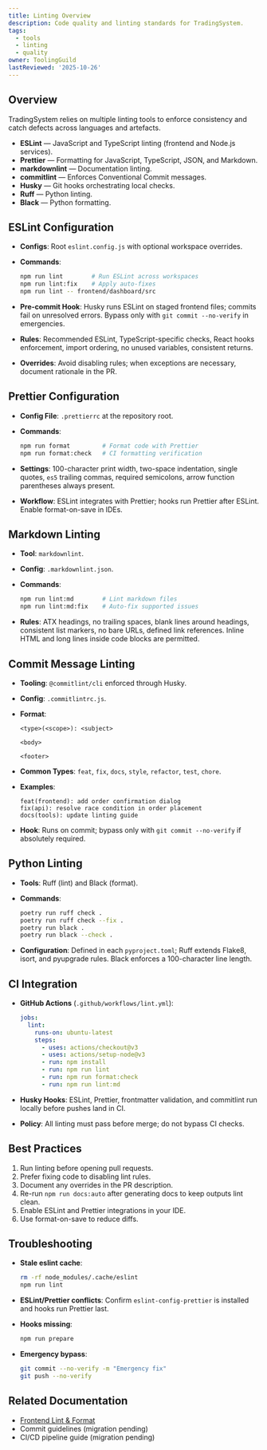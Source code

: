 ```yaml
---
title: Linting Overview
description: Code quality and linting standards for TradingSystem.
tags:
  - tools
  - linting
  - quality
owner: ToolingGuild
lastReviewed: '2025-10-26'
---
```

## Overview

TradingSystem relies on multiple linting tools to enforce consistency and catch defects across languages and artefacts.

- **ESLint** — JavaScript and TypeScript linting (frontend and Node.js services).
- **Prettier** — Formatting for JavaScript, TypeScript, JSON, and Markdown.
- **markdownlint** — Documentation linting.
- **commitlint** — Enforces Conventional Commit messages.
- **Husky** — Git hooks orchestrating local checks.
- **Ruff** — Python linting.
- **Black** — Python formatting.

## ESLint Configuration

- **Configs**: Root `eslint.config.js` with optional workspace overrides.
- **Commands**:

  ```bash
  npm run lint        # Run ESLint across workspaces
  npm run lint:fix    # Apply auto-fixes
  npm run lint -- frontend/dashboard/src
  ```

- **Pre-commit Hook**: Husky runs ESLint on staged frontend files; commits fail on unresolved errors. Bypass only with `git commit --no-verify` in emergencies.
- **Rules**: Recommended ESLint, TypeScript-specific checks, React hooks enforcement, import ordering, no unused variables, consistent returns.
- **Overrides**: Avoid disabling rules; when exceptions are necessary, document rationale in the PR.

## Prettier Configuration

- **Config File**: `.prettierrc` at the repository root.
- **Commands**:

  ```bash
  npm run format         # Format code with Prettier
  npm run format:check   # CI formatting verification
  ```

- **Settings**: 100-character print width, two-space indentation, single quotes, `es5` trailing commas, required semicolons, arrow function parentheses always present.
- **Workflow**: ESLint integrates with Prettier; hooks run Prettier after ESLint. Enable format-on-save in IDEs.

## Markdown Linting

- **Tool**: `markdownlint`.
- **Config**: `.markdownlint.json`.
- **Commands**:

  ```bash
  npm run lint:md        # Lint markdown files
  npm run lint:md:fix    # Auto-fix supported issues
  ```

- **Rules**: ATX headings, no trailing spaces, blank lines around headings, consistent list markers, no bare URLs, defined link references. Inline HTML and long lines inside code blocks are permitted.

## Commit Message Linting

- **Tooling**: `@commitlint/cli` enforced through Husky.
- **Config**: `.commitlintrc.js`.
- **Format**:

  ```
  <type>(<scope>): <subject>

  <body>

  <footer>
  ```

- **Common Types**: `feat`, `fix`, `docs`, `style`, `refactor`, `test`, `chore`.
- **Examples**:

  ```
  feat(frontend): add order confirmation dialog
  fix(api): resolve race condition in order placement
  docs(tools): update linting guide
  ```

- **Hook**: Runs on commit; bypass only with `git commit --no-verify` if absolutely required.

## Python Linting

- **Tools**: Ruff (lint) and Black (format).
- **Commands**:

  ```bash
  poetry run ruff check .
  poetry run ruff check --fix .
  poetry run black .
  poetry run black --check .
  ```

- **Configuration**: Defined in each `pyproject.toml`; Ruff extends Flake8, isort, and pyupgrade rules. Black enforces a 100-character line length.

## CI Integration

- **GitHub Actions** (`.github/workflows/lint.yml`):

  ```yaml
  jobs:
    lint:
      runs-on: ubuntu-latest
      steps:
        - uses: actions/checkout@v3
        - uses: actions/setup-node@v3
        - run: npm install
        - run: npm run lint
        - run: npm run format:check
        - run: npm run lint:md
  ```

- **Husky Hooks**: ESLint, Prettier, frontmatter validation, and commitlint run locally before pushes land in CI.
- **Policy**: All linting must pass before merge; do not bypass CI checks.

## Best Practices

1. Run linting before opening pull requests.
2. Prefer fixing code to disabling lint rules.
3. Document any overrides in the PR description.
4. Re-run `npm run docs:auto` after generating docs to keep outputs lint clean.
5. Enable ESLint and Prettier integrations in your IDE.
6. Use format-on-save to reduce diffs.

## Troubleshooting

- **Stale eslint cache**:

  ```bash
  rm -rf node_modules/.cache/eslint
  npm run lint
  ```

- **ESLint/Prettier conflicts**: Confirm `eslint-config-prettier` is installed and hooks run Prettier last.
- **Hooks missing**:

  ```bash
  npm run prepare
  ```

- **Emergency bypass**:

  ```bash
  git commit --no-verify -m "Emergency fix"
  git push --no-verify
  ```

## Related Documentation

- [Frontend Lint & Format](../../frontend/engineering/lint-format)
- Commit guidelines (migration pending)
- CI/CD pipeline guide (migration pending)

